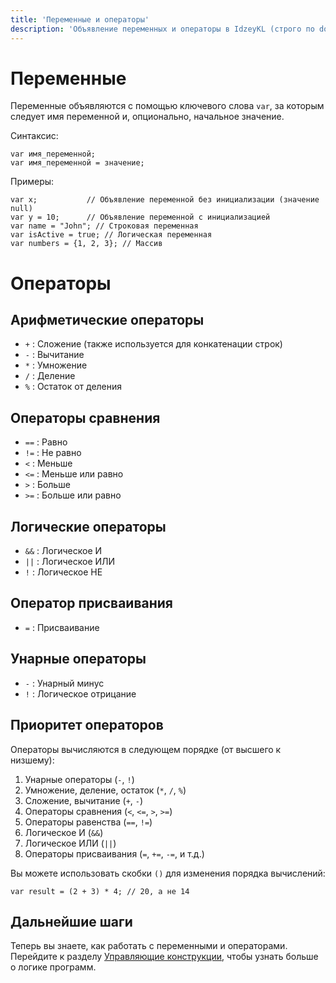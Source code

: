 ```yaml
---
title: 'Переменные и операторы'
description: 'Объявление переменных и операторы в IdzeyKL (строго по docs.md)'
---
```


# Переменные

Переменные объявляются с помощью ключевого слова `var`, за которым следует имя переменной и, опционально, начальное значение.

Синтаксис:
```
var имя_переменной;
var имя_переменной = значение;
```

Примеры:
```
var x;           // Объявление переменной без инициализации (значение null)
var y = 10;      // Объявление переменной с инициализацией
var name = "John"; // Строковая переменная
var isActive = true; // Логическая переменная
var numbers = {1, 2, 3}; // Массив
```

# Операторы

## Арифметические операторы
- `+` : Сложение (также используется для конкатенации строк)
- `-` : Вычитание
- `*` : Умножение
- `/` : Деление
- `%` : Остаток от деления

## Операторы сравнения
- `==` : Равно
- `!=` : Не равно
- `<` : Меньше
- `<=` : Меньше или равно
- `>` : Больше
- `>=` : Больше или равно

## Логические операторы
- `&&` : Логическое И
- `||` : Логическое ИЛИ
- `!` : Логическое НЕ

## Оператор присваивания
- `=` : Присваивание

## Унарные операторы
- `-` : Унарный минус
- `!` : Логическое отрицание

## Приоритет операторов

Операторы вычисляются в следующем порядке (от высшего к низшему):

1. Унарные операторы (`-`, `!`)
2. Умножение, деление, остаток (`*`, `/`, `%`)
3. Сложение, вычитание (`+`, `-`)
4. Операторы сравнения (`<`, `<=`, `>`, `>=`)
5. Операторы равенства (`==`, `!=`)
6. Логическое И (`&&`)
7. Логическое ИЛИ (`||`)
8. Операторы присваивания (`=`, `+=`, `-=`, и т.д.)

Вы можете использовать скобки `()` для изменения порядка вычислений:
```ikl
var result = (2 + 3) * 4; // 20, а не 14
```

## Дальнейшие шаги

Теперь вы знаете, как работать с переменными и операторами. Перейдите к разделу [Управляющие конструкции](/idzeykl/control-flow), чтобы узнать больше о логике программ. 